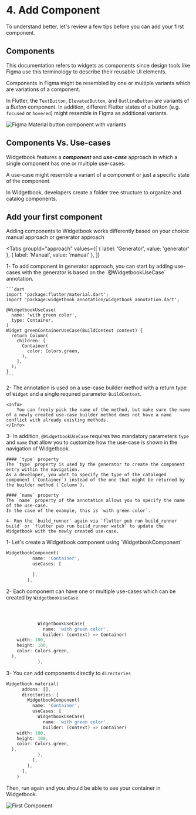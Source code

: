 # 4. Add Component

To understand better, let's review a few tips before you can add your first component.

## Components

This documentation refers to widgets as components since design tools like Figma use this terminology to describe their reusable UI elements.

Components in Figma might be resembled by one or multiple variants which are variations of a component.

In Flutter, the `TextButton`, `ElevatedButton`, and `OutlineButton` are variants of a _Button_ component.
In addition, different Flutter states of a button (e.g. `focused` or `hovered`) might resemble in Figma as additional variants.

<Image
  zoom
  src="/assets/getting-started/figma-button-component.svg"
  alt="Figma Material button component with variants"
  caption="Figma Material button component with variants"
/>

## Components Vs. Use-cases

Widgetbook features a **_component_** and **_use-case_** approach in which a single component has one or
multiple use-cases.

A use-case might resemble a variant of a component or just a specific state of the component.

In Widgetbook, developers create a folder tree structure to organize and catalog components.

## Add your first component

Adding components to Widgetbook works differently based on your choice: manual approach or generator approach

<Tabs
  groupId="approach"
  values={[
    { label: 'Generator', value: 'generator' },
    { label: 'Manual', value: 'manual' },
  ]}
>
  <TabItem value="generator">
  1- To add component in generator approach, you can start by adding use-cases with the generator is based on the `@WidgetbookUseCase` annotation.

    ```dart
    import 'package:flutter/material.dart';
    import 'package:widgetbook_annotation/widgetbook_annotation.dart';

    @WidgetbookUseCase(
      name: 'with green color',
      type: Container,
    )
    Widget greenContainerUseCase(BuildContext context) {
      return Column(
        children: [
          Container(
            color: Colors.green,
          ),
        ],
      );
    }
    ```

2- The annotation is used on a use-case builder method with a return type of `Widget` and a single required parameter `BuildContext`.

    <Info>
        You can freely pick the name of the method, but make sure the name of a newly created use-case builder method does not have a name conflict with already existing methods.
    </Info>

3- In addition, `@WidgetbookUseCase` requires two mandatory parameters `type` and `name` that allow you to customize how the use-case is shown in the navigation of Widgetbook.

    #### `type` property
    The `type` property is used by the generator to create the component entry within the navigation.
    As a developer, you want to specify the type of the cataloged component (`Container`) instead of the one that might be returned by the builder method (`Column`).

    #### `name` property
    The `name` property of the annotation allows you to specify the name of the use-case.
    In the case of the example, this is `with green color`.

    4- Run the `build_runner` again via `flutter pub run build_runner build` or `flutter pub run build_runner watch` to update the Widgetbook with the newly created use-case.

  </TabItem>
  <TabItem value="manual">
    1- Let's create a Widgetbook component using `WidgetbookComponent`

```dart
WidgetbookComponent(
          name: 'Container',
          useCases: [

          ],
        ),
```

2- Each component can have one or multiple use-cases which can be created by `WidgetbookUseCase`.

```dart



            WidgetbookUseCase(
              name: 'with green color',
              builder: (context) => Container(
    width: 100,
    height: 100,
    color: Colors.green,
  ),
            ),
```

3- You can add components directly to `directories`

```dart
Widgetbook.material(
      addons: [],
      directories: [
        WidgetbookComponent(
          name: 'Container',
          useCases: [
            WidgetbookUseCase(
              name: 'with green color',
              builder: (context) => Container(
    width: 100,
    height: 100,
    color: Colors.green,
  ),
            ),
          ],
        ),
      ],
    )
```

Then, run again and you should be able to see your container in Widgetbook.

<Image
  zoom
  src="/assets/screenshot/first_component.png"
  alt="First Component"
  caption="First Component"
/>

  </TabItem>
</Tabs>
